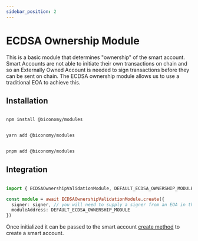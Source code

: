 ```yaml
---
sidebar_position: 2
---
```

# ECDSA Ownership Module

This is a basic module that determines "ownership" of the smart account. Smart Accounts are not able to initiate their own transactions on chain and so an Externally Owned Account is needed to sign transactions before they can be sent on chain. The ECDSA ownership module allows us to use a traditional EOA to achieve this. 

## Installation


<Tabs>
<TabItem value="js" label="npm">

```bash

npm install @biconomy/modules 

```

</TabItem>
<TabItem value="py" label="yarn">

```bash

yarn add @biconomy/modules 

```

</TabItem>
<TabItem value="java" label="pnpm">

```bash

pnpm add @biconomy/modules 

```

</TabItem>
</Tabs>

## Integration 

```typescript

import { ECDSAOwnershipValidationModule, DEFAULT_ECDSA_OWNERSHIP_MODULE } from "@biconomy/modules";

const module = await ECDSAOwnershipValidationModule.create({
  signer: signer, // you will need to supply a signer from an EOA in this step
  moduleAddress: DEFAULT_ECDSA_OWNERSHIP_MODULE
})

```
Once initialized it can be passed to the smart account [create method](/Account/methods/create) to create a smart account. 